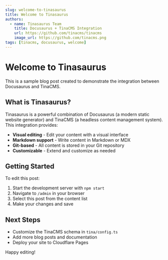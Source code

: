 ```yaml
---
slug: welcome-to-tinasaurus
title: Welcome to Tinasaurus
authors:
  - name: Tinasaurus Team
    title: Docusaurus + TinaCMS Integration
    url: https://github.com/tinacms/tinacms
    image_url: https://github.com/tinacms.png
tags: [tinacms, docusaurus, welcome]
---
```


# Welcome to Tinasaurus

This is a sample blog post created to demonstrate the integration between Docusaurus and TinaCMS.

## What is Tinasaurus?

Tinasaurus is a powerful combination of Docusaurus (a modern static website generator) and TinaCMS (a headless content management system). This integration provides:

- **Visual editing** - Edit your content with a visual interface
- **Markdown support** - Write content in Markdown or MDX
- **Git-based** - All content is stored in your Git repository
- **Customizable** - Extend and customize as needed

## Getting Started

To edit this post:

1. Start the development server with `npm start`
2. Navigate to `/admin` in your browser
3. Select this post from the content list
4. Make your changes and save

## Next Steps

- Customize the TinaCMS schema in `tina/config.ts`
- Add more blog posts and documentation
- Deploy your site to Cloudflare Pages

Happy editing!
